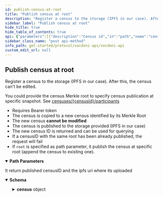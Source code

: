 ```yaml
---
id: publish-census-at-root
title: "Publish census at root"
description: "Register a census to the storage (IPFS in our case). After this, the census can't be edited."
sidebar_label: "Publish census at root"
hide_title: true
hide_table_of_contents: true
api: {"parameters":[{"description":"Census id","in":"path","name":"censusID","required":true,"schema":{"type":"string"}},{"description":"Specific root where to publish the census. Not required","in":"path","name":"root","required":true,"schema":{"type":"string"}}],"responses":{"200":{"content":{"application/json":{"schema":{"properties":{"census":{"properties":{"censusID":{"type":"string"},"uri":{"type":"string"}},"type":"object"}},"type":"object"}}},"description":"It return published censusID and the ipfs uri where its uploaded"}},"security":[{"BasicAuth":[]}],"tags":["Censuses"],"description":"Register a census to the storage (IPFS in our case). After this, the census can't be edited. \n        \nYou could provide the census Merkle root to specify census publication at specific snapshot. See [censuses/{censusId}/participants](census-add-participants-to-census)\n\n- Requires Bearer token\n- The census is copied to a new census identified by its Merkle Root\n- The new census **cannot be modified**\n- The census is published to the storage provided (IPFS in our case)\n- The new census ID is returned and can be used for querying\n- If a censusID with the same root has been already published, the request will fail\n- If `root` is specified as path parameter, it publish the census at specific  root (append the census to existing one).","method":"post","path":"/censuses/{censusID}/publish/{root}","servers":[{"url":"https://api-dev.vocdoni.net/v2"}],"securitySchemes":{"BasicAuth":{"scheme":"basic","type":"http"}},"info":{"contact":{},"description":"The Vocdoni API is a REST API that substitutes the previous RPCs in order to make it easier for  developers/integrators to build on top of the voting protocol. This API facilitates creating votings using Vocdoni, without the hassle of learning a complex blockchain platform, allowing to perform all the features that enable the voting protocol such as creating an account, entity, voting process, census & vote, abstracting as much as possible the complexity and offering simple and straightforward methods to perform those actions. \n\nYou can review the API endpoints documentation in this section, the main entities are:\n\n- [**Chain**](chain): The Vocdoni blockchain is named Vochain. It is a Byzantine fault-tolerant network based on Tendermint that executes the Vocdoni Protocol logic represented as a state machine. Its main purpose is to register votes in a  decentralized and verifiable format. In those endpoints, you can consult the state of the chain, transactions costs,  list organizations and get more Vochain info.\n- [**Accounts**](accounts): Identified by an Ethereum like address. An account can create and manage elections, transfer tokens, give power to other accounts on his behalf (delegates) and manage its metadata.\n- [**Elections**](elections): Is a rule-set of options and requirements for creating a process in which people vote a series of options. To know more about the params of an election and its lifecycle go [here](../get-started/intro#23-elections). In this section you will find all information related to an election as its information, election keys, submitted votes & how to create a new election.\n- [**Censuses**](censuses): The census is a key component of any voting process. It specifies the set of users (identified by a public key or address) eligible for participating in an election. To understand more about the Censuses you can check [here](../get-started/intro#21-the-census). Here you will be able to get censuses information like the Merkle root, total weight & size, import/export the censuses and create new ones.\n- [**Votes**](votes): All the information related to the vote issued by a participant in a vote, you can check the validity of the vote, consult your information and send a vote.\n- [**SIK**](sik): The Secret Identity Key is a user-generated piece of information that proves the user's identity without revealing it. It is the hash of the user's address, the signature of a public message and an optional secret part. It is used to ensure anonymous voting. All registered accounts or anonymous voters must register a SIK, and they are all stored in a Merkle tree. The `/siks` endpoints help to generate a proof of membership, get the current valid SIK roots, or check if an account has a valid SIK.\n\n\n### Errors \n\nBackend error messages list are defined here: https://github.com/vocdoni/vocdoni-node/blob/master/api/errors.go\n\nAbout the **204 no content** error: this message will be returned only if the asset being queried cannot be found but no other errors have occurred. This response is commonly used to prevent Javascript errors that may arise when a client is waiting for a  transaction to be published. During this waiting period, the client can repeatedly query the endpoint until a  successful response with a status code of 200 is received, thereby avoiding any errors that may occur due to the transaction not being published yet.","title":"Vocdoni API","version":"2.0.0"},"postman":{"name":"Publish census at root","description":{"content":"Register a census to the storage (IPFS in our case). After this, the census can't be edited. \n        \nYou could provide the census Merkle root to specify census publication at specific snapshot. See [censuses/{censusId}/participants](census-add-participants-to-census)\n\n- Requires Bearer token\n- The census is copied to a new census identified by its Merkle Root\n- The new census **cannot be modified**\n- The census is published to the storage provided (IPFS in our case)\n- The new census ID is returned and can be used for querying\n- If a censusID with the same root has been already published, the request will fail\n- If `root` is specified as path parameter, it publish the census at specific  root (append the census to existing one).","type":"text/plain"},"url":{"path":["censuses",":censusID","publish",":root"],"host":["{{baseUrl}}"],"query":[],"variable":[{"disabled":false,"description":{"content":"(Required) Census id","type":"text/plain"},"type":"any","value":"","key":"censusID"},{"disabled":false,"description":{"content":"(Required) Specific root where to publish the census. Not required","type":"text/plain"},"type":"any","value":"","key":"root"}]},"header":[{"key":"Accept","value":"application/json"}],"method":"POST","auth":{"type":"basic","basic":[{"type":"any","value":"<Basic Auth Username>","key":"username"},{"type":"any","value":"<Basic Auth Password>","key":"password"}]}}}
sidebar_class_name: "post api-method"
info_path: get-started/protocol/vocdoni-api/vocdoni-api
custom_edit_url: null
---
```



## Publish census at root



Register a census to the storage (IPFS in our case). After this, the census can't be edited. 
        
You could provide the census Merkle root to specify census publication at specific snapshot. See [censuses/{censusId}/participants](census-add-participants-to-census)

- Requires Bearer token
- The census is copied to a new census identified by its Merkle Root
- The new census **cannot be modified**
- The census is published to the storage provided (IPFS in our case)
- The new census ID is returned and can be used for querying
- If a censusID with the same root has been already published, the request will fail
- If `root` is specified as path parameter, it publish the census at specific  root (append the census to existing one).

<details style={{"marginBottom":"1rem"}} data-collapsed={false} open={true}><summary style={{}}><strong>Path Parameters</strong></summary><div><ul><ParamsItem className={"paramsItem"} param={{"description":"Census id","in":"path","name":"censusID","required":true,"schema":{"type":"string"}}}></ParamsItem><ParamsItem className={"paramsItem"} param={{"description":"Specific root where to publish the census. Not required","in":"path","name":"root","required":true,"schema":{"type":"string"}}}></ParamsItem></ul></div></details><div><ApiTabs><TabItem label={"200"} value={"200"}><div>

It return published censusID and the ipfs uri where its uploaded

</div><div><MimeTabs schemaType={"response"}><TabItem label={"application/json"} value={"application/json"}><SchemaTabs><TabItem label={"Schema"} value={"Schema"}><details style={{}} data-collapsed={false} open={true}><summary style={{"textAlign":"left"}}><strong>Schema</strong></summary><div style={{"textAlign":"left","marginLeft":"1rem"}}></div><ul style={{"marginLeft":"1rem"}}><SchemaItem collapsible={true} className={"schemaItem"}><details style={{}}><summary style={{}}><strong>census</strong><span style={{"opacity":"0.6"}}> object</span></summary><div style={{"marginLeft":"1rem"}}><SchemaItem collapsible={false} name={"censusID"} required={false} deprecated={undefined} schemaDescription={undefined} schemaName={"string"} qualifierMessage={undefined} defaultValue={undefined}></SchemaItem><SchemaItem collapsible={false} name={"uri"} required={false} deprecated={undefined} schemaDescription={undefined} schemaName={"string"} qualifierMessage={undefined} defaultValue={undefined}></SchemaItem></div></details></SchemaItem></ul></details></TabItem><TabItem label={"Example (from schema)"} value={"Example (from schema)"}><ResponseSamples responseExample={"{\n  \"census\": {\n    \"censusID\": \"string\",\n    \"uri\": \"string\"\n  }\n}"} language={"json"}></ResponseSamples></TabItem></SchemaTabs></TabItem></MimeTabs></div></TabItem></ApiTabs></div>
      